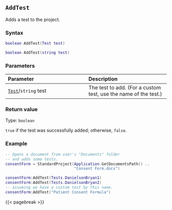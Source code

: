 ## `AddTest`

Adds a test to the project.

### Syntax {-}

``` .lua
boolean AddTest(Test test)

boolean AddTest(string test)
```

### Parameters {-}

**Parameter** | **Description**
| :-- | :-- |
[`Test`](#test)/`string` test | The test to add. (For a custom test, use the name of the test.)

### Return value {-}

Type: `boolean`

`true` if the test was successfully added; otherwise, `false`.

### Example {-}

``` .lua
-- Opens a document from user's "Documents" folder
-- and adds some tests.
consentForm = StandardProject(Application.GetDocumentsPath() ..
                              "Consent Form.docx")

consentForm:AddTest(Tests.DanielsonBryan1)
consentForm:AddTest(Tests.DanielsonBryan2)
-- assuming we have a custom test by this name.
consentForm:AddTest("Patient Consent Formula")
```

{{< pagebreak >}}